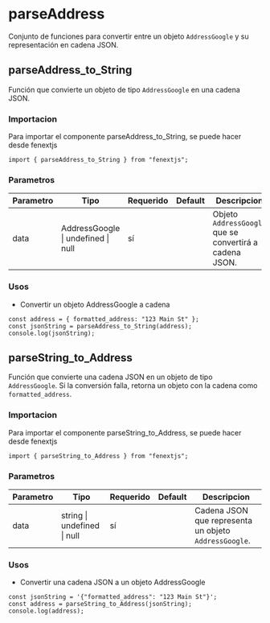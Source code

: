 # parseAddress

Conjunto de funciones para convertir entre un objeto `AddressGoogle` y su representación en cadena JSON.

## parseAddress_to_String

Función que convierte un objeto de tipo `AddressGoogle` en una cadena JSON.

### Importacion

Para importar el componente parseAddress_to_String, se puede hacer desde fenextjs

```tsx copy
import { parseAddress_to_String } from "fenextjs";
```

### Parametros

| Parametro | Tipo | Requerido | Default | Descripcion |
| --------- | ---- | --------- | ------- | ----------- |
| data | AddressGoogle \| undefined \| null | sí |  | Objeto `AddressGoogle` que se convertirá a cadena JSON. |
### Usos

- Convertir un objeto AddressGoogle a cadena

```tsx copy
const address = { formatted_address: "123 Main St" };
const jsonString = parseAddress_to_String(address);
console.log(jsonString);
```



## parseString_to_Address

Función que convierte una cadena JSON en un objeto de tipo `AddressGoogle`. Si la conversión falla, retorna un objeto con la cadena como `formatted_address`.

### Importacion

Para importar el componente parseString_to_Address, se puede hacer desde fenextjs

```tsx copy
import { parseString_to_Address } from "fenextjs";
```

### Parametros

| Parametro | Tipo | Requerido | Default | Descripcion |
| --------- | ---- | --------- | ------- | ----------- |
| data | string \| undefined \| null | sí |  | Cadena JSON que representa un objeto `AddressGoogle`. |
### Usos

- Convertir una cadena JSON a un objeto AddressGoogle

```tsx copy
const jsonString = '{"formatted_address": "123 Main St"}';
const address = parseString_to_Address(jsonString);
console.log(address);
```



